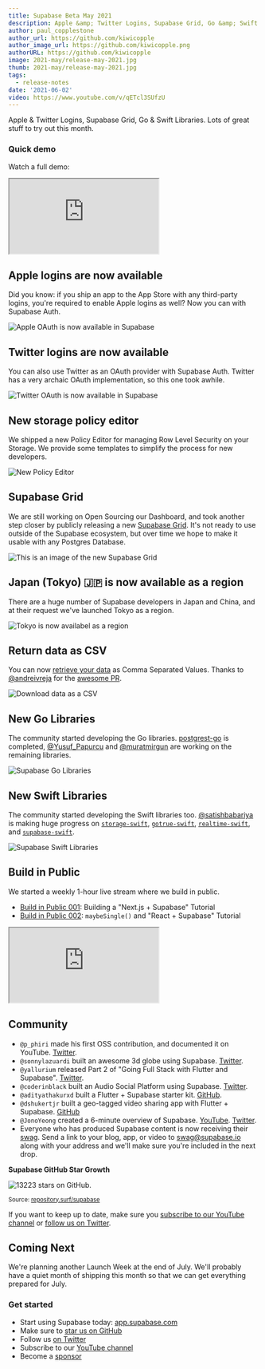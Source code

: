 ```yaml
---
title: Supabase Beta May 2021
description: Apple &amp; Twitter Logins, Supabase Grid, Go &amp; Swift Libraries.
author: paul_copplestone
author_url: https://github.com/kiwicopple
author_image_url: https://github.com/kiwicopple.png
authorURL: https://github.com/kiwicopple
image: 2021-may/release-may-2021.jpg
thumb: 2021-may/release-may-2021.jpg
tags:
  - release-notes
date: '2021-06-02'
video: https://www.youtube.com/v/qETcl3SUfzU
---
```


Apple & Twitter Logins, Supabase Grid, Go & Swift Libraries. Lots of great stuff to try out this month.

### Quick demo

Watch a full demo:

<div className="video-container">
  <iframe
className="video-with-border w-full"
src="https://www.youtube-nocookie.com/embed/qETcl3SUfzU"
    frameBorder="1"
    allow="accelerometer; autoplay; clipboard-write; encrypted-media; gyroscope; picture-in-picture"
    allowFullScreen

> </iframe>

</div>

## Apple logins are now available

Did you know: if you ship an app to the App Store with any third-party logins, you're required to enable Apple logins as well? Now you can with Supabase Auth.

![Apple OAuth is now available in Supabase](/images/blog/2021-may/supabase-apple-login.png)

## Twitter logins are now available

You can also use Twitter as an OAuth provider with Supabase Auth. Twitter has a very archaic OAuth implementation, so this one took awhile.

![Twitter OAuth is now available in Supabase](/images/blog/2021-may/supabase-twitter-login.png)

## New storage policy editor

We shipped a new Policy Editor for managing Row Level Security on your Storage. We provide some templates to simplify the process for new developers.

![New Policy Editor](/images/blog/2021-may/storage-policies.png)

## Supabase Grid

We are still working on Open Sourcing our Dashboard, and took another step closer by publicly releasing a new [Supabase Grid](https://github.com/supabase/grid). It's not ready to use outside of the Supabase ecosystem, but over time we hope to make it usable with any Postgres Database.

![This is an image of the new Supabase Grid](/images/blog/2021-may/table-grid.png)

## Japan (Tokyo) 🇯🇵 is now available as a region

There are a huge number of Supabase developers in Japan and China, and at their request we've launched Tokyo as a region.

![Tokyo is now availabel as a region](/images/blog/2021-may/japan-region.png)

## Return data as CSV

You can now [retrieve your data](/docs/reference/javascript/select#return-data-as-csv) as Comma Separated Values. Thanks to [@andreivreja](https://github.com/andreivreja) for the [awesome PR](https://github.com/supabase/postgrest-js/pull/187).

![Download data as a CSV](/images/blog/2021-may/return-data-as-csv.png)

## New Go Libraries

The community started developing the Go libraries. [postgrest-go](https://github.com/supabase/postgrest-go) is completed, [@Yusuf_Papurcu](https://twitter.com/Yusuf_Papurcu) and [@muratmirgun](https://twitter.com/muratmirgun) are working on the remaining libraries.

![Supabase Go Libraries](/images/blog/2021-may/supabase-go-support.png)

## New Swift Libraries

The community started developing the Swift libraries too. [@satishbabariya](https://twitter.com/satishbabariya) is making huge progress on
[`storage-swift`](https://github.com/supabase/storage-swift),
[`gotrue-swift`](https://github.com/supabase/gotrue-swift),
[`realtime-swift`](https://github.com/supabase/realtime-swift), and
[`supabase-swift`](https://github.com/supabase/supabase-swift).

![Supabase Swift Libraries](/images/blog/2021-may/supabase-swift-support.png)

## Build in Public

We started a weekly 1-hour live stream where we build in public.

- [Build in Public 001](https://www.youtube.com/watch?v=p561ogKZ63o): Building a "Next.js + Supabase" Tutorial
- [Build in Public 002](https://twitter.com/p_phiri/status/1397815806990372865?s=20): `maybeSingle()` and "React + Supabase" Tutorial

<div className="video-container">
  <iframe
className="video-with-border w-full"
src="https://www.youtube-nocookie.com/embed/p561ogKZ63o"
    frameBorder="1"
    allow="accelerometer; autoplay; clipboard-write; encrypted-media; gyroscope; picture-in-picture"
    allowFullScreen

> </iframe>

</div>

## Community

- `@p_phiri` made his first OSS contribution, and documented it on YouTube. [Twitter](https://twitter.com/p_phiri/status/1397815806990372865?s=20).
- `@sonnylazuardi` built an awesome 3d globe using Supabase. [Twitter](https://twitter.com/sonnylazuardi/status/1397141285664792578?s=20).
- `@yallurium` released Part 2 of "Going Full Stack with Flutter and Supabase". [Twitter](https://twitter.com/yallurium/status/1396850742724632582?s=20).
- `@coderinblack` built an Audio Social Platform using Supabase. [Twitter](https://twitter.com/coderinblack/status/1396199050207121408).
- `@adityathakurxd` built a Flutter + Supabase starter kit. [GitHub](https://github.com/adityathakurxd/supabase_flutter).
- `@dshukertjr` built a geo-tagged video sharing app with Flutter + Supabase. [GitHub](https://github.com/dshukertjr/spot)
- `@JonoYeong` created a 6-minute overview of Supabase. [YouTube](https://www.youtube.com/watch?v=1F240hR7nHU). [Twitter](https://twitter.com/JonoYeong/status/1398451556723294208).
- Everyone who has produced Supabase content is now receiving their [swag](https://twitter.com/coderinblack/status/1397042488586559490?s=20). Send a link to your blog, app, or video to swag@supabase.io along with your address and we'll make sure you're included in the next drop.

**Supabase GitHub Star Growth**

![13223 stars on GitHub.](/images/blog/2021-may/supabase-stars-may-2021.png)

<small>
  Source: <a href="https://repository.surf/supabase">repository.surf/supabase</a>
</small>

If you want to keep up to date, make sure you [subscribe to our YouTube channel](https://www.youtube.com/c/supabase) or [follow us on Twitter](https://twitter.com/supabase).

## Coming Next

We're planning another Launch Week at the end of July. We'll probably have a quiet month of shipping this month so that we can get everything prepared for July.

### Get started

- Start using Supabase today: [app.supabase.com](https://app.supabase.com/)
- Make sure to [star us on GitHub](https://github.com/supabase/supabase)
- Follow us [on Twitter](https://twitter.com/supabase)
- Subscribe to our [YouTube channel](https://www.youtube.com/c/supabase)
- Become a [sponsor](https://github.com/sponsors/supabase)
